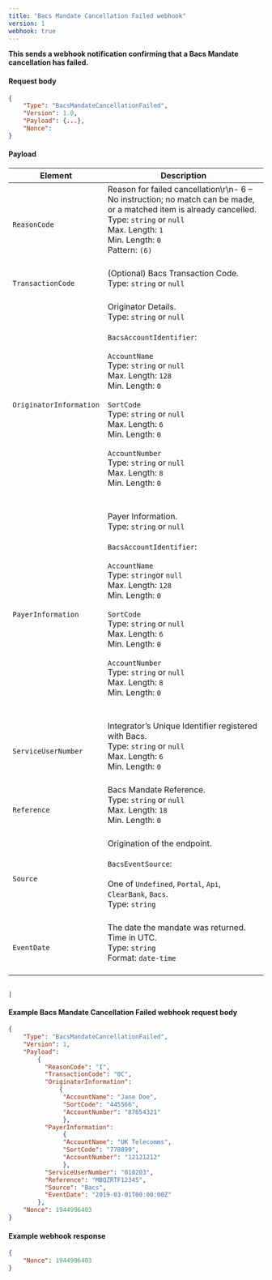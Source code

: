 ```yaml
---
title: "Bacs Mandate Cancellation Failed webhook"
version: 1
webhook: true
---
```


**This sends a webhook notification confirming that a Bacs Mandate cancellation has failed.**

#### Request body

```json
{
    "Type": "BacsMandateCancellationFailed",
    "Version": 1.0,
    "Payload": {...},
    "Nonce":
}
```

#### Payload
| Element                       | Description                                                                                                                                                                                                                                                                                                                                                                                                                                                                                                                                                                                                                                                                                                                                                                                                                             |
|-------------------------------|-----------------------------------------------------------------------------------------------------------------------------------------------------------------------------------------------------------------------------------------------------------------------------------------------------------------------------------------------------------------------------------------------------------------------------------------------------------------------------------------------------------------------------------------------------------------------------------------------------------------------------------------------------------------------------------------------------------------------------------------------------------------------------------------------------------------------------------------|
| `ReasonCode`       |Reason for failed cancellation\r\n- 6 – No instruction; no match can be made, or a matched item is already cancelled.<br/>Type: `string` or `null`<br/>Max. Length: `1`<br/>Min. Length: `0`<br />        Pattern: `(6)`<br /> <br />                                                                                                                                                                                                                                                                                                                                                                                                                                                               
| `TransactionCode`            |(Optional) Bacs Transaction Code.<br /> Type: `string` or `null`<br/><br />                                                                                                                                                                                                                                                                                                                                                                                                                                                               
| `OriginatorInformation`                      |Originator Details.<br />Type: `string` or `null`<br/><br />`BacsAccountIdentifier`:<br /><br />`AccountName`<br />        Type: `string` or `null`<br />        Max. Length: `128`<br />        Min. Length: `0`<br /><br />`SortCode`<br />        Type: `string` or `null`<br />        Max. Length: `6`<br />        Min. Length: `0`<br /> <br /> `AccountNumber`<br />        Type: `string` or `null`<br />        Max. Length: `8`<br />        Min. Length: `0`<br />        <br /><br />                                                                                                                                                                                                                                                                                                                                                                                                                                                                 
| `PayerInformation`                      |Payer Information.<br />Type: `string` or `null`<br/><br />`BacsAccountIdentifier`:<br /><br />`AccountName`<br />        Type: `string`or `null`<br />        Max. Length: `128`<br />        Min. Length: `0`<br /><br />`SortCode`<br />        Type: `string` or `null`<br />        Max. Length: `6`<br />        Min. Length: `0`<br /> <br /> `AccountNumber`<br />        Type: `string` or `null`<br />        Max. Length: `8`<br />        Min. Length: `0`<br />        <br /><br />                                                                                                                                                                                                                                                                                                                                                                                                                                                                 
| `ServiceUserNumber`                    |Integrator’s Unique Identifier registered with Bacs.<br /> Type: `string` or `null`<br />  Max. Length: `6`<br />    Min. Length: `0` <br /> <br />                                                                                                                                                                                                                                                                                                                                                                                                                                                           
| `Reference`                      |Bacs Mandate Reference. <br />Type: `string` or `null`<br/>Max. Length: `18`	<br/>Min. Length: `0`<br/><br />                                                                                                                                                                                                                                                                                                                                                                                                                                                                 
| `Source` |Origination of the endpoint.<br /><br />`BacsEventSource`:<br /><br />One of `Undefined`, `Portal`, `Api`, `ClearBank`, `Bacs`. <br /> Type: `string` <br /><br />                                                                                                                                                                                                                                                                                                                                                                                                                                                                                                           
| `EventDate`       |The date the mandate was returned. Time in UTC.<br/>Type: `string` <br/>Format: `date-time`<br/><br />                                                                                                                                                                                                                                                                                                                                                                                                                                                              
                                                                                                                                                                                                                                                                                                                                                                                                                                                                                                        
                                                                                                                                                                                                                                          |

#### Example Bacs Mandate Cancellation Failed webhook request body

```json
{
	"Type": "BacsMandateCancellationFailed",
	"Version": 1,
	"Payload":
		{
          "ReasonCode": "I",
          "TransactionCode": "0C",
          "OriginatorInformation":
              {
               "AccountName": "Jane Doe",
               "SortCode": "445566",
               "AccountNumber": "87654321"
               },
          "PayerInformation":
               {
               "AccountName": "UK Telecomms",
               "SortCode": "778899",
               "AccountNumber": "12121212"
               },
          "ServiceUserNumber": "010203",
          "Reference": "MBQZRTF12345",
          "Source": "Bacs",
          "EventDate": "2019-03-01T00:00:00Z"
		},
    "Nonce": 1944996403
}
```
#### Example webhook response

```json
{
    "Nonce": 1944996403
}
```
